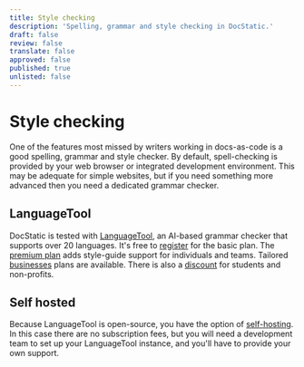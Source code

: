 ```yaml
---
title: Style checking
description: 'Spelling, grammar and style checking in DocStatic.'
draft: false
review: false
translate: false
approved: false
published: true
unlisted: false
---
```


# Style checking

One of the features most missed by writers working in docs-as-code is a good spelling, grammar and style checker. By default, spell-checking is provided by your web browser or integrated development environment. This may be adequate for simple websites, but if you need something more advanced then you need a dedicated grammar checker.

## LanguageTool

DocStatic is tested with [LanguageTool](https://languagetool.org/), an AI-based grammar checker that supports over 20 languages. It's free to [register](https://languagetool.org/register) for the basic plan. The [premium plan](https://languagetool.org/premium) adds style-guide support for individuals and teams. Tailored [businesses](https://languagetool.org/sales) plans are available. There is also a [discount](https://languagetool.org/premium) for students and non-profits.

## Self hosted

Because LanguageTool is open-source, you have the option of [self-hosting](https://languagetool.org/dev). In this case there are no subscription fees, but you will need a development team to set up your LanguageTool instance, and you'll have to provide your own support.
